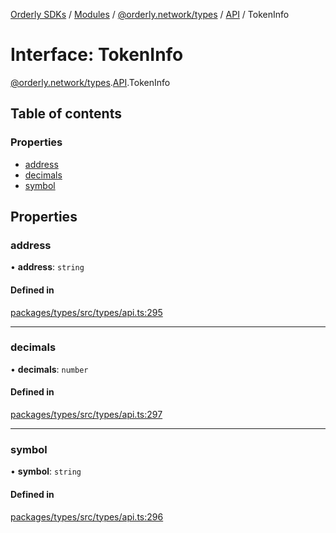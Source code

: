 [Orderly SDKs](/sdks/tech-doc/README) / [Modules](/sdks/tech-doc/modules) / [@orderly.network/types](/sdks/tech-doc/modules/orderly_network_types) / [API](/sdks/tech-doc/modules/orderly_network_types.API) / TokenInfo

# Interface: TokenInfo

[@orderly.network/types](/sdks/tech-doc/modules/orderly_network_types).[API](/sdks/tech-doc/modules/orderly_network_types.API).TokenInfo

## Table of contents

### Properties

- [address](/sdks/tech-doc/interfaces/orderly_network_types.API.TokenInfo#address)
- [decimals](/sdks/tech-doc/interfaces/orderly_network_types.API.TokenInfo#decimals)
- [symbol](/sdks/tech-doc/interfaces/orderly_network_types.API.TokenInfo#symbol)

## Properties

### address

• **address**: `string`

#### Defined in

[packages/types/src/types/api.ts:295](https://github.com/OrderlyNetwork/js-sdk/blob/91fd031/packages/types/src/types/api.ts#L295)

___

### decimals

• **decimals**: `number`

#### Defined in

[packages/types/src/types/api.ts:297](https://github.com/OrderlyNetwork/js-sdk/blob/91fd031/packages/types/src/types/api.ts#L297)

___

### symbol

• **symbol**: `string`

#### Defined in

[packages/types/src/types/api.ts:296](https://github.com/OrderlyNetwork/js-sdk/blob/91fd031/packages/types/src/types/api.ts#L296)
